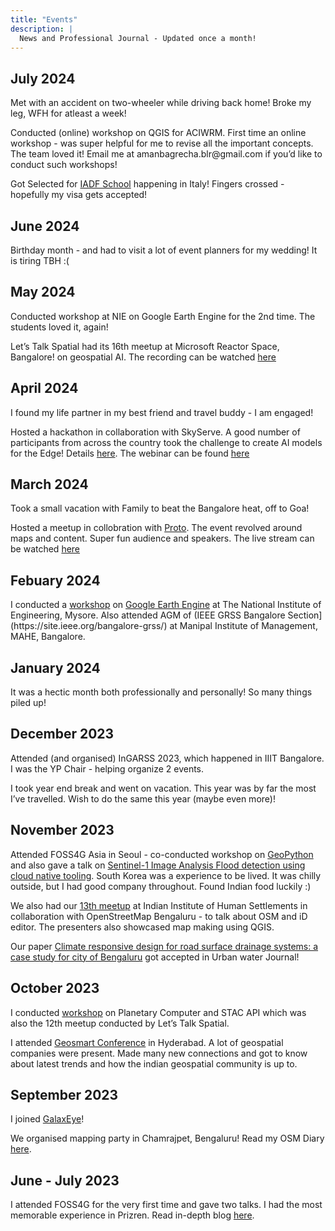 ```yaml
---
title: "Events"
description: |
  News and Professional Journal - Updated once a month!
---
```


## July 2024

Met with an accident on two-wheeler while driving back home! Broke my leg, WFH for atleast a week!

Conducted (online) workshop on QGIS for ACIWRM. First time an online workshop - was super helpful for me to revise all the important concepts. The team loved it!
Email me at amanbagrecha.blr@gmail.com if you'd like to conduct such workshops!

Got Selected for [IADF School](https://iadf-school.org/) happening in Italy! Fingers crossed - hopefully my visa gets accepted!

## June 2024

Birthday month - and had to visit a lot of event planners for my wedding! It is tiring TBH :(

## May 2024

Conducted workshop at NIE on Google Earth Engine for the 2nd time. The students loved it, again!

Let's Talk Spatial had its 16th meetup at Microsoft Reactor Space, Bangalore! on geospatial AI. The recording can be watched [here](https://www.youtube.com/live/TKbMYmXXbo8)




## April 2024
I found my life partner in my best friend and travel buddy - I am engaged!

Hosted a hackathon in collaboration with SkyServe. A good number of participants from across the country took the challenge to create AI models for the Edge! Details [here](https://www.linkedin.com/feed/update/urn:li:activity:7189333318394429441). The webinar can be found [here](https://www.youtube.com/live/9B4UNJqKos4?si=moId51V3LvcfBLeV)


## March 2024
Took a small vacation with Family to beat the Bangalore heat, off to Goa! 

Hosted a meetup in collobration with [Proto](https://www.proto-geo.xyz/). The event revolved around maps and content. Super fun audience and speakers. The live stream can be watched [here](https://youtube.com/live/YnJ3FHUXhv4)

## Febuary 2024
I conducted a [workshop](https://www.linkedin.com/posts/amanbagrecha_wrapping-up-last-two-eventful-days-first-activity-7164916975444447232-f-UN) on [Google Earth Engine](https://earthengine.google.com/) at The National Institute of Engineering, Mysore. Also attended AGM of (IEEE GRSS Bangalore Section](https://site.ieee.org/bangalore-grss/) at Manipal Institute of Management, MAHE, Bangalore.

## January 2024
It was a hectic month both professionally and personally! So many things piled up!

## December 2023

Attended (and organised) InGARSS 2023, which happened in IIIT Bangalore. I was the YP Chair - helping organize 2 events.

I took year end break and went on vacation. This year was by far the most I've travelled. Wish to do the same this year (maybe even more)!

## November 2023
Attended FOSS4G Asia in Seoul - co-conducted workshop on [GeoPython](https://github.com/Rotten-Grapes-Pvt-Ltd/geopython-workshop) and also gave a talk on [Sentinel-1 Image Analysis Flood detection using cloud native tooling](https://github.com/amanbagrecha/Foss4gAsia2023). South Korea was a experience to be lived. It was chilly outside, but I had good company throughout. Found Indian food luckily :)

We also had our [13th meetup](https://twitter.com/letstalkspatial/status/1725733833688129980) at Indian Institute of Human Settlements in collaboration with OpenStreetMap Bengaluru - to talk about OSM and iD editor. The presenters also showcased map making using QGIS.

Our paper [Climate responsive design for road surface drainage systems: a case study for city of Bengaluru](https://www.tandfonline.com/doi/abs/10.1080/1573062X.2023.2287049) got accepted in Urban water Journal!



## October 2023

I conducted [workshop](https://www.youtube.com/watch?v=lUMjcau7JAs) on Planetary Computer and STAC API which was also the 12th meetup conducted by Let's Talk Spatial. 

I attended [Geosmart Conference](https://geosmartindia.net/2023/index.php) in Hyderabad. A lot of geospatial companies were present. Made many new connections and got to know about latest trends and how the indian geospatial community is up to. 


## September 2023
I joined [GalaxEye](https://www.galaxeye.space/)!

We organised mapping party in Chamrajpet, Bengaluru! Read my OSM Diary [here](https://www.openstreetmap.org/user/aman_bagrecha/diary/402347).

## June - July 2023

I attended FOSS4G for the very first time and gave two talks. I had the most memorable experience in Prizren. Read in-depth blog [here](../posts/first-foss4g).
